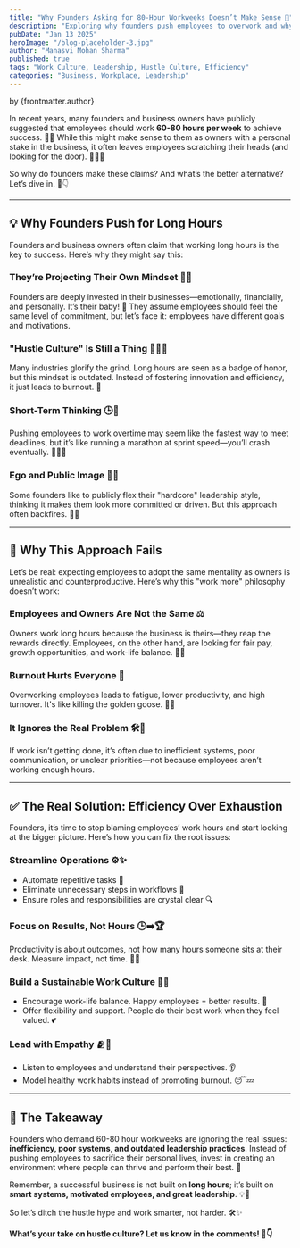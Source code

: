 ```yaml
---
title: "Why Founders Asking for 80-Hour Workweeks Doesn’t Make Sense 🚫"
description: "Exploring why founders push employees to overwork and why efficiency is a better solution than exhaustion."
pubDate: "Jan 13 2025"
heroImage: "/blog-placeholder-3.jpg"
author: "Manasvi Mohan Sharma"
published: true
tags: "Work Culture, Leadership, Hustle Culture, Efficiency"
categories: "Business, Workplace, Leadership"
---
```


by {frontmatter.author}

In recent years, many founders and business owners have publicly suggested that employees should work **60-80 hours per week** to achieve success. 💼🚀 While this might make sense to them as owners with a personal stake in the business, it often leaves employees scratching their heads (and looking for the door). 🏃‍♂️💨

So why do founders make these claims? And what’s the better alternative? Let’s dive in. 🌊👇

---

## 💡 Why Founders Push for Long Hours

Founders and business owners often claim that working long hours is the key to success. Here’s why they might say this:

### They’re Projecting Their Own Mindset 🧠🔄

Founders are deeply invested in their businesses—emotionally, financially, and personally. It’s their baby! 👶 They assume employees should feel the same level of commitment, but let’s face it: employees have different goals and motivations.

### "Hustle Culture" Is Still a Thing 💪🏽🔥

Many industries glorify the grind. Long hours are seen as a badge of honor, but this mindset is outdated. Instead of fostering innovation and efficiency, it just leads to burnout. 🥱

### Short-Term Thinking 🕒💭

Pushing employees to work overtime may seem like the fastest way to meet deadlines, but it’s like running a marathon at sprint speed—you’ll crash eventually. 🏃‍♂️💥

### Ego and Public Image 👑📣

Some founders like to publicly flex their "hardcore" leadership style, thinking it makes them look more committed or driven. But this approach often backfires. 🤦‍♂️

---

## 🚨 Why This Approach Fails

Let’s be real: expecting employees to adopt the same mentality as owners is unrealistic and counterproductive. Here’s why this "work more" philosophy doesn’t work:

### Employees and Owners Are Not the Same ⚖️

Owners work long hours because the business is theirs—they reap the rewards directly. Employees, on the other hand, are looking for fair pay, growth opportunities, and work-life balance. 🏡✨

### Burnout Hurts Everyone 🧨

Overworking employees leads to fatigue, lower productivity, and high turnover. It's like killing the golden goose. 🦢💀

### It Ignores the Real Problem 🛠️🚧

If work isn’t getting done, it’s often due to inefficient systems, poor communication, or unclear priorities—not because employees aren’t working enough hours.

---

## ✅ The Real Solution: Efficiency Over Exhaustion

Founders, it’s time to stop blaming employees’ work hours and start looking at the bigger picture. Here’s how you can fix the root issues:

### Streamline Operations ⚙️✨

- Automate repetitive tasks 🤖
- Eliminate unnecessary steps in workflows 🔄
- Ensure roles and responsibilities are crystal clear 🔍

### Focus on Results, Not Hours 🕒➡️🏆

Productivity is about outcomes, not how many hours someone sits at their desk. Measure impact, not time. 🧮✅

### Build a Sustainable Work Culture 🌱🌈

- Encourage work-life balance. Happy employees = better results. 🎉
- Offer flexibility and support. People do their best work when they feel valued. 💕

### Lead with Empathy 🫂💬

- Listen to employees and understand their perspectives. 👂
- Model healthy work habits instead of promoting burnout. 😴💤

---

## 🚀 The Takeaway

Founders who demand 60-80 hour workweeks are ignoring the real issues: **inefficiency, poor systems, and outdated leadership practices**. Instead of pushing employees to sacrifice their personal lives, invest in creating an environment where people can thrive and perform their best. 🌟

Remember, a successful business is not built on **long hours**; it’s built on **smart systems, motivated employees, and great leadership**. 💡👊

So let’s ditch the hustle hype and work smarter, not harder. 🛠️✨

**What’s your take on hustle culture? Let us know in the comments! 💬👇**
